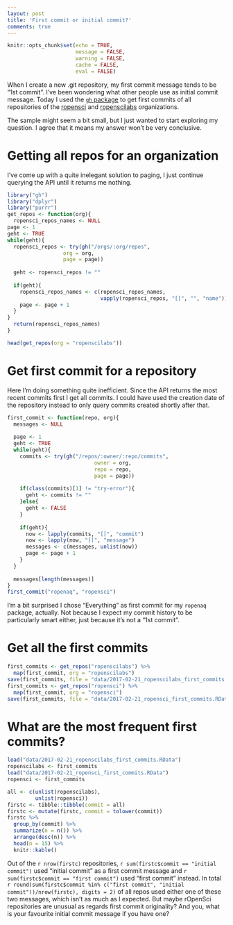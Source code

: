 ```yaml
---
layout: post
title: 'First commit or initial commit?'
comments: true
---
```

```r
knitr::opts_chunk$set(echo = TRUE,
                      message = FALSE,
                      warning = FALSE, 
                      cache = FALSE, 
                      eval = FALSE)
```

When I create a new .git repository, my first commit message tends to be "1st commit". I've been wondering what other people use as initial commit message. Today I used the [`gh` package](https://github.com/r-pkgs/gh) to get first commits of all repositories of the [ropensci](https://github.com/ropensci) and [ropenscilabs](https://github.com/ropenscilabs) organizations.

<!--more-->

The sample might seem a bit small, but I just wanted to start exploring my question. I agree that it means my answer won't be very conclusive.

# Getting all repos for an organization

I've come up with a quite inelegant solution to paging, I just continue querying the API until it returns me nothing.

```r
library("gh")
library("dplyr")
library("purrr")
get_repos <- function(org){
  ropensci_repos_names <- NULL
page <- 1
geht <- TRUE
while(geht){
  ropensci_repos <- try(gh("/orgs/:org/repos",
                  org = org,
                  page = page))
  
  geht <- ropensci_repos != ""
  
  if(geht){
    ropensci_repos_names <- c(ropensci_repos_names,
                              vapply(ropensci_repos, "[[", "", "name"))
    page <- page + 1
  }
}
  return(ropensci_repos_names)
}

head(get_repos(org = "ropenscilabs"))
```

# Get first commit for a repository

Here I'm doing something quite inefficient. Since the API returns the most recent commits first I get all commits. I could have used the creation date of the repository instead to only query commits created shortly after that.

```r
first_commit <- function(repo, org){
  messages <- NULL
  
  page <- 1
  geht <- TRUE
  while(geht){
    commits <- try(gh("/repos/:owner/:repo/commits",
                            owner = org,
                            repo = repo,
                            page = page))
    
    if(class(commits)[1] != "try-error"){
      geht <- commits != ""
    }else{
      geht <- FALSE
    }
    
    if(geht){
      now <- lapply(commits, "[[", "commit")
      now <- lapply(now, "[[", "message")
      messages <- c(messages, unlist(now))
      page <- page + 1
    }
  }
  
  messages[length(messages)]
}
first_commit("ropenaq", "ropensci")
```

I'm a bit surprised I chose "Everything" as first commit for my `ropenaq` package, actually. Not because I expect my commit history to be particularly smart either, just because it's not a "1st commit".

# Get all the first commits

```r

first_commits <- get_repos("ropenscilabs") %>%
  map(first_commit, org = "ropenscilabs") 
save(first_commits, file = "data/2017-02-21_ropenscilabs_first_commits.RData")
first_commits <- get_repos("ropensci") %>%
  map(first_commit, org = "ropensci") 
save(first_commits, file = "data/2017-02-21_ropensci_first_commits.RData")
```

# What are the most frequent first commits?

```r
load("data/2017-02-21_ropenscilabs_first_commits.RData")
ropenscilabs <- first_commits
load("data/2017-02-21_ropensci_first_commits.RData")
ropensci <- first_commits

all <- c(unlist(ropenscilabs),
         unlist(ropensci))
firstc <- tibble::tibble(commit = all)
firstc <- mutate(firstc, commit = tolower(commit))
firstc %>%
  group_by(commit) %>%
  summarize(n = n()) %>%
  arrange(desc(n)) %>%
  head(n = 15) %>%
  knitr::kable()

```


Out of the `r nrow(firstc)` repositories, `r sum(firstc$commit == "initial commit")` used "initial commit" as a first commit message and  `r sum(firstc$commit == "first commit")` used "first commit" instead. In total `r round(sum(firstc$commit %in% c("first commit", "initial commit"))/nrow(firstc), digits = 2)` of all repos used either one of these two messages, which isn't as much as I expected. But maybe rOpenSci repositories are unusual as regards first commit originality? And you, what is your favourite initial commit message if you have one?